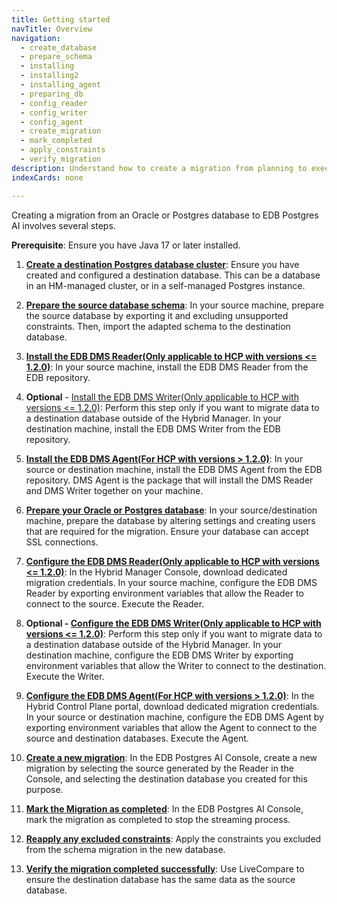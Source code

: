 ```yaml
---
title: Getting started
navTitle: Overview
navigation:
  - create_database
  - prepare_schema
  - installing
  - installing2
  - installing_agent
  - preparing_db
  - config_reader
  - config_writer
  - config_agent
  - create_migration
  - mark_completed
  - apply_constraints
  - verify_migration
description: Understand how to create a migration from planning to execution.
indexCards: none

---
```


Creating a migration from an Oracle or Postgres database to EDB Postgres AI involves several steps.

**Prerequisite**: Ensure you have Java 17 or later installed.

1.  **[Create a destination Postgres database cluster](create_database.mdx)**: Ensure you have created and configured a destination database. This can be a database in an HM-managed cluster, or in a self-managed Postgres instance.

2.  **[Prepare the source database schema](prepare_schema.mdx)**: In your source machine, prepare the source database by exporting it and excluding unsupported constraints. Then, import the adapted schema to the destination database.

3.  **[Install the EDB DMS Reader(Only applicable to HCP with versions <= 1.2.0)](installing)**: In your source machine, install the EDB DMS Reader from the EDB repository.

4.  **Optional** - [Install the EDB DMS Writer(Only applicable to HCP with versions <= 1.2.0)](installing2): Perform this step only if you want to migrate data to a destination database outside of the Hybrid Manager. In your destination machine, install the EDB DMS Writer from the EDB repository.

5.  **[Install the EDB DMS Agent(For HCP with versions > 1.2.0)](installing_agent)**: In your source or destination machine, install the EDB DMS Agent from the EDB repository. DMS Agent is the package that will install the DMS Reader and DMS Writer together on your machine.

6.  **[Prepare your Oracle or Postgres database](preparing_db)**: In your source/destination machine, prepare the database by altering settings and creating users that are required for the migration. Ensure your database can accept SSL connections.

7.  **[Configure the EDB DMS Reader(Only applicable to HCP with versions <= 1.2.0)](config_reader.mdx)**: In the Hybrid Manager Console, download dedicated migration credentials. In your source machine, configure the EDB DMS Reader by exporting environment variables that allow the Reader to connect to the source. Execute the Reader.

8.  **Optional - [Configure the EDB DMS Writer(Only applicable to HCP with versions <= 1.2.0)](config_writer.mdx)**: Perform this step only if you want to migrate data to a destination database outside of the Hybrid Manager. In your destination machine, configure the EDB DMS Writer by exporting environment variables that allow the Writer to connect to the destination. Execute the Writer.

9. **[Configure the EDB DMS Agent(For HCP with versions > 1.2.0)](config_agent)**: In the Hybrid Control Plane portal, download dedicated migration credentials. In your source or destination machine, configure the EDB DMS Agent by exporting environment variables that allow the Agent to connect to the source and destination databases. Execute the Agent.

10.  **[Create a new migration](create_migration.mdx)**: In the EDB Postgres AI Console, create a new migration by selecting the source generated by the Reader in the Console, and selecting the destination database you created for this purpose.

11.  **[Mark the Migration as completed](mark_completed.mdx)**: In the EDB Postgres AI Console, mark the migration as completed to stop the streaming process.

12. **[Reapply any excluded constraints](apply_constraints.mdx)**: Apply the constraints you excluded from the schema migration in the new database.

13. **[Verify the migration completed successfully](verify_migration.mdx)**: Use LiveCompare to ensure the destination database has the same data as the source database.
